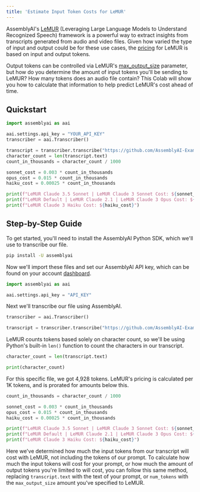 ```yaml
---
title: 'Estimate Input Token Costs for LeMUR'
---
```






AssemblyAI's [LeMUR](https://www.assemblyai.com/blog/lemur/) (Leveraging Large Language Models to Understand Recognized Speech) framework is a powerful way to extract insights from transcripts generated from audio and video files. Given how varied the type of input and output could be for these use cases, the [pricing](https://www.assemblyai.com/pricing) for LeMUR is based on input and output tokens.

Output tokens can be controlled via LeMUR's [max_output_size](https://www.assemblyai.com/docs/lemur/advanced/customize-parameters#change-the-maximum-output-size) parameter, but how do you determine the amount of input tokens you'll be sending to LeMUR? How many tokens does an audio file contain? This Colab will show you how to calculate that information to help predict LeMUR's cost ahead of time.

## Quickstart

```python
import assemblyai as aai

aai.settings.api_key = "YOUR_API_KEY"
transcriber = aai.Transcriber()

transcript = transcriber.transcribe("https://github.com/AssemblyAI-Examples/audio-examples/raw/main/20230607_me_canadian_wildfires.mp3")
character_count = len(transcript.text)
count_in_thousands = character_count / 1000

sonnet_cost = 0.003 * count_in_thousands
opus_cost = 0.015 * count_in_thousands
haiku_cost = 0.00025 * count_in_thousands

print(f"LeMUR Claude 3.5 Sonnet | LeMUR Claude 3 Sonnet Cost: ${sonnet_cost}")
print(f"LeMUR Default | LeMUR Claude 2.1 | LeMUR Claude 3 Opus Cost: ${opus_cost}")
print(f"LeMUR Claude 3 Haiku Cost: ${haiku_cost}")
```

## Step-by-Step Guide

To get started, you'll need to install the AssemblyAI Python SDK, which we'll use to transcribe our file.


```bash
pip install -U assemblyai
```

Now we'll import these files and set our AssemblyAI API key, which can be found on your account [dashboard](https://www.assemblyai.com/app/account).


```python
import assemblyai as aai

aai.settings.api_key = "API_KEY"
```

Next we'll transcribe our file using AssemblyAI.


```python
transcriber = aai.Transcriber()

transcript = transcriber.transcribe("https://github.com/AssemblyAI-Examples/audio-examples/raw/main/20230607_me_canadian_wildfires.mp3")
```

LeMUR counts tokens based solely on character count, so we'll be using Python's built-in `len()` function to count the characters in our transcript.


```python
character_count = len(transcript.text)

print(character_count)
```

For this specific file, we got 4,928 tokens. LeMUR's pricing is calculated per 1K tokens, and is prorated for amounts below this.


```python
count_in_thousands = character_count / 1000

sonnet_cost = 0.003 * count_in_thousands
opus_cost = 0.015 * count_in_thousands
haiku_cost = 0.00025 * count_in_thousands

print(f"LeMUR Claude 3.5 Sonnet | LeMUR Claude 3 Sonnet Cost: ${sonnet_cost}")
print(f"LeMUR Default | LeMUR Claude 2.1 | LeMUR Claude 3 Opus Cost: ${opus_cost}")
print(f"LeMUR Claude 3 Haiku Cost: ${haiku_cost}")
```

Here we've determined how much the input tokens from our transcript will cost with LeMUR, not including the tokens of our prompt. To calculate how much the input tokens will cost for your prompt, or how much the amount of output tokens you're limited to will cost, you can follow this same method, replacing `transcript.text` with the text of your prompt, or `num_tokens` with the `max_output_size` amount you've specified to LeMUR.

